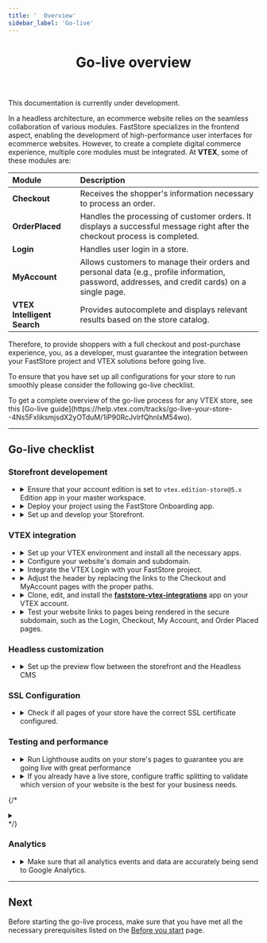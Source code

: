 ```yaml
---
title: '  Overview'
sidebar_label: 'Go-live'
---
```



<header>

# Go-live overview

</header>

<Callout type="warning" emoji="⚠️">
This documentation is currently under development.
</Callout>

In a headless architecture, an ecommerce website relies on the seamless collaboration of various modules. FastStore specializes in the frontend aspect, enabling the development of high-performance user interfaces for ecommerce websites. However, to create a complete digital commerce experience, multiple core modules must be integrated. At **VTEX**, some of these modules are:

| Module                      | Description                                                                                                                             |
| :-------------------------- | :-------------------------------------------------------------------------------------------------------------------------------------- |
| **Checkout**                | Receives the shopper's information necessary to process an order.                                                                       |
| **OrderPlaced**             | Handles the processing of customer orders. It displays a successful message right after the checkout process is completed.                                                            |
| **Login**                   | Handles user login in a store.                                                                                                          |
| **MyAccount**               | Allows customers to manage their orders and personal data (e.g., profile information, password, addresses, and credit cards) on a single page. |
| **VTEX Intelligent Search** | Provides autocomplete and displays relevant results based on the store catalog.                                                                 |

Therefore, to provide shoppers with a full checkout and post-purchase experience, you, as a developer, must guarantee the integration between your FastStore project and VTEX solutions before going live.

To ensure that you have set up all configurations for your store to run smoothly please consider the following go-live checklist.

<Callout type="info" emoji="ℹ️">
  To get a complete overview of the go-live process for any VTEX store, see this [Go-live guide](https://help.vtex.com/tracks/go-live-your-store--4Ns5FxIiksmjsdX2yOTduM/1iP90RcJvlrfQhnlxM54wo).
</Callout>

---

## Go-live checklist

### Storefront developement

<ul class="nx-section-checklist">
  <li>
    <b><CheckboxField label="Checking the account edition" id="checkboxfield-account" /></b>
    <details>
      <summary>Ensure that your account edition is set to <code>vtex.edition-store@5.x</code> Edition app in your master workspace.</summary>

        <table class="nx-simple-table">
            <thead>
                <tr>
                    <th>Management</th>
                    <th>Reference</th>
                </tr>
            </thead>
            <tbody>
                <tr>
                    <td>Agency and VTEX Support</td>
                    <td>If your account uses a different Edition App version, <a href="https://help.vtex.com/en/support">open a support ticket</a> requesting the installation of the vtex.edition-store@5.x.</td>
                </tr>
            </tbody>
        </table>
    </details>
  </li>
  <li>
    <b><CheckboxField label="Deploying with FastStore Onboarding" id="checkboxfield-onboarding" /></b>
    <details>
      <summary>Deploy your project using the FastStore Onboarding app.</summary>

        <table class="nx-simple-table">
            <thead>
                <tr>
                    <th>Management</th>
                    <th>Reference</th>
                </tr>
            </thead>
            <tbody>
                <tr>
                    <td>Agency</td>
                    <td><a class="" href="/docs/getting-started/1-faststore-onboarding/overview">FastStore Onboarding</a></td>
                </tr>
            </tbody>
        </table>
    </details>
  </li>
  <li>
    <b><CheckboxField label="Setting up the project" id="checkboxfield-setting-up" /></b>
    <details>
      <summary>Set up and develop your Storefront.</summary>

        <table class="nx-simple-table">
          <thead>
              <tr>
                  <th>Management</th>
                  <th>Reference</th>
              </tr>
          </thead>
          <tbody>
              <tr>
                  <td>Agency</td>
                  <td><a href="/docs/getting-started/2-setting-up-the-project">Setting up the project</a></td>
              </tr>
          </tbody>
      </table>

    </details>
  </li>
</ul>

### VTEX integration

<ul class="nx-section-checklist">
  <li>
    <b><CheckboxField label="Setting up a VTEX account" id="checkboxfield-account" /></b>
    <details>
      <summary>Set up your VTEX environment and install all the necessary apps.</summary>

        <table class="nx-simple-table">
          <thead>
            <tr>
              <th>Management</th>
              <th>Reference</th>
            </tr>
          </thead>
          <tbody>
            <tr>
              <td>Agency</td>
              <td><a href="/docs/go-live/1-setting-up-vtex-account-for-faststore">Setting up a VTEX account for FastStore</a></td>
            </tr>
          </tbody>
        </table>

    </details>
  </li>

  <li>
    <b><CheckboxField label="Configuring external DNS for a custom domain" id="checkboxfield-dns" /></b>
    <details>
      <summary>Configure your website's domain and subdomain.</summary>

        <table class="nx-simple-table">
          <thead>
            <tr>
              <th>Management</th>
              <th>Reference</th>
            </tr>
          </thead>
          <tbody>
            <tr>
              <td>Agency and VTEX Support</td>
              <td><a href="/docs/go-live/2-configuring-external-dns">Configuring external DNS for a custom domain</a></td>
            </tr>
          </tbody>
        </table>

    </details>
  </li>

  <li>
    <b><CheckboxField label="Integrating the VTEX Login" id="checkboxfield-login" /></b>
    <details>
      <summary>Integrate the VTEX Login with your FastStore project.</summary>

        <table class="nx-simple-table">
            <thead>
                <tr>
                    <th>Management</th>
                    <th>Reference</th>
                </tr>
            </thead>
            <tbody>
                <tr>
                    <td>Agency and VTEX Support</td>
                    <td><a href="/docs/go-live/3-integrating-the-the-vtex-login">Integrating the VTEX Login</a></td>
                </tr>
            </tbody>
        </table>

    </details>
  </li>

  <li>
    <b><CheckboxField label="Integrating the VTEX Checkout" id="checkboxfield-checkout" /></b>
    <details>
      <summary>Adjust the header by replacing the links to the Checkout and MyAccount pages with the proper paths.</summary>

        <table class="nx-simple-table">
            <thead>
                <tr>
                    <th>Management</th>
                    <th>Reference</th>
                </tr>
            </thead>
            <tbody>
                <tr>
                    <td>Agency and VTEX Support</td>
                    <td><a href="/docs/go-live/4-integrating-the-vtex-checkout">Integrating the VTEX Checkout</a></td>
                </tr>
            </tbody>
        </table>

    </details>
  </li>

  <li>
    <b><CheckboxField label="Integrating the VTEX Order Placed and My Account" id="checkboxfield-my-account" /></b>
    <details>
      <summary>Clone, edit, and install the <b><a href="https://github.com/vtex/faststore-vtex-integrations/">faststore-vtex-integrations</a></b> app on your VTEX account.</summary>

      <table class="nx-simple-table">
          <thead>
              <tr>
                  <th>Management</th>
                  <th>Reference</th>
              </tr>
          </thead>
          <tbody>
              <tr>
                  <td>Agency and VTEX Support</td>
                  <td><a href="/docs/go-live/5-integrating-the-vtex-order-placed-and-my-account">Integrating the VTEX Order Placed and My Account</a></td>
              </tr>
          </tbody>
      </table>
    </details>
  </li>

  <li>
    <b><CheckboxField label="Checking the pages in the secure domain" id="checkboxfield-domain" /></b>
    <details>
      <summary>Test your website links to pages being rendered in the secure subdomain, such as the Login, Checkout, My Account, and Order Placed pages.</summary>
      **Management**: Agency
    </details>
  </li>
</ul>

### Headless customization

<ul class="nx-section-checklist">
  <li>
    <b><CheckboxField label="Integrating the storefront with Headless CMS" id="checkboxfield-cms" /></b>
    <details>
      <summary>Set up the preview flow between the storefront and the Headless CMS</summary>

        <table class="nx-simple-table">
            <thead>
                <tr>
                    <th>Management</th>
                    <th>Reference</th>
                </tr>
            </thead>
            <tbody>
                <tr>
                    <td>Agency</td>
                    <td><a href="">Headless CMS</a></td>
                </tr>
            </tbody>
        </table>

    </details>
  </li>
</ul>

### SSL Configuration

<ul class="nx-section-checklist">
  <li>
    <b><CheckboxField label="Checking the pages SSL certificate" id="checkboxfield-ssl" /></b>
    <details>
      <summary>Check if all pages of your store have the correct SSL certificate configured.</summary>
      **Management:** Agency
    </details>
  </li>
</ul>


### Testing and performance

<ul class="nx-section-checklist">
  <li>
    <b><CheckboxField label="Performing Lighthouse audits" id="checkboxfield-lh" /></b>
    <details>
      <summary>Run Lighthouse audits on your store's pages to guarantee you are going live with great performance</summary>
      <b>Management:</b> Agency
        <ul>
          <li>- Run Lighthouse audits on your store's Home Page, Product Listing Page (PLP), Product Details Page (PDP), and custom pages.</li>
          <li>- All pages must have Lighthouse Score equal or more than 60 on mobile devices.</li>
          <li>- Any publication will be automatically blocked by the system until all checks pass.</li>
        </ul>
    </details>
  </li>
  <li>
    <b><CheckboxField label="Setting up Traffic Splitting" id="checkboxfield-traffic" /></b>
    <details>
      <summary>If you already have a live store, configure traffic splitting to validate which version of your website is the best for your business needs.</summary>
      <b>Management:</b> VTEX Support
    </details>
  </li>
</ul>

{/* <b><CheckboxField label="Sentry" id="checkboxfield-default" /></b>
<details>
  <summary></summary>
  | Management | Reference  |
  | :--------- | :------------ |
  | Agency and VTEX Support    | Coming soon!  |
</details> */}

### Analytics

<ul class="nx-section-checklist">
  <li>
    <b><CheckboxField label="Managing the Analytics module" id="checkboxfield-analytics" /></b>
    <details>
      <summary>Make sure that all analytics events and data are accurately being send to Google Analytics.</summary>
        <table class="nx-simple-table">
            <thead>
                <tr>
                    <th>Management</th>
                    <th>Reference</th>
                </tr>
            </thead>
            <tbody>
                <tr>
                    <td>Agency</td>
                    <td>Coming soon!</td>
                </tr>
            </tbody>
        </table>
    </details>
  </li>
</ul>

---

## Next

Before starting the go-live process, make sure that you have met all the necessary prerequisites listed on the [Before you start](/docs/go-live/before-you-start) page.

